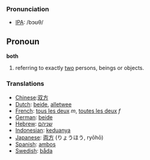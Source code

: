 === Pronunciation ===
*[[w:IPA|IPA]]: /bɔʊθ/

==Pronoun==
'''both'''

#referring to exactly [[two]] persons, beings or objects.

===Translations===
*[[Chinese]]:[[双方]]
*[[Dutch]]: [[beide]], [[alletwee]]
*[[French]]: [[tous les deux]] ''m'', [[toutes les deux]] ''f''
*[[German]]: [[beide]]
*[[Hebrew]]: [[שניהם]]
*[[Indonesian]]: [[dua|keduanya]]
*[[Japanese]]: [[両方]] (りょうほう, ryōhō)
*[[Spanish]]: [[ambos]]
*[[Swedish]]: [[båda]]